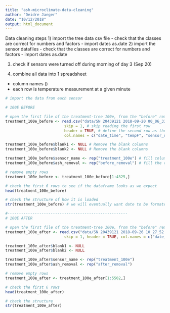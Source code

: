 ```yaml
---
title: "ash-microclimate-data-cleaning"
author: "Deidre Jaeger"
date: "10/12/2018"
output: html_document
---
```


Data cleaning steps
1) import the tree data csv file
  - check that the classes are correct for numbers and factors
  - import dates as.date
2) import the sensor datafiles
 - check that the classes are correct for numbers and factors
 - import dates as.date
 
3) check if sensors were turned off during morning of day 3 (Sep 20)
 
 4) combine all data into 1 spreadsheet
 - column names ()
 - each row is temperature measurement at a given minute
 
 
```r

# import the data from each sensor

# 100E BEFORE

# open the first file of the treatment-tree 100e, from the "before" removal
treatment_100e_before <- read.csv("data/SN 20439121 2018-09-20 00_06_33 -0600.csv", # define the file name
                          skip = 1, # skip reading the first row
                          header = TRUE, # define the second row as the header
                          col.names = c("date_time", "tempF", "sensor_name", "ash_removal", "blank1",  "blank2")) # rename the columns

treatment_100e_before$blank1 <- NULL # Remove the blank columns
treatment_100e_before$blank2 <- NULL # Remove the blank columns

treatment_100e_before$sensor_name <- rep("treatment_100e") # fill column with the sensor name
treatment_100e_before$ash_removal <- rep("before_removal") # fill the column with the ash removal status

# remove empty rows
treatment_100e_before <- treatment_100e_before[1:4325,]

# check the first 6 rows to see if the dataframe looks as we expect
head(treatment_100e_before)

# check the structure of how it is loaded
str(treatment_100e_before) # we will eventually want date to be formated as date, but for now having number for temp and character for sensor name look good

#-----------------------------------------------------
# 100E AFTER

# open the first file of the treatment-tree 100e, from the "before" removal
treatment_100e_after <- read.csv("data/SN 20439121 2018-09-26 10_27_52 -0600.csv", 
                          skip = 1, header = TRUE, col.names = c("date_time", "tempF", "sensor_name", "ash_removal", "blank1",  "blank2")) 

treatment_100e_after$blank1 <- NULL 
treatment_100e_after$blank2 <- NULL 

treatment_100e_after$sensor_name <- rep("treatment_100e") 
treatment_100e_after$ash_removal <- rep("after_removal") 

# remove empty rows
treatment_100e_after <- treatment_100e_after[1:5502,]

# check the first 6 rows 
head(treatment_100e_after)

# check the structure 
str(treatment_100e_after) 
```
 
 